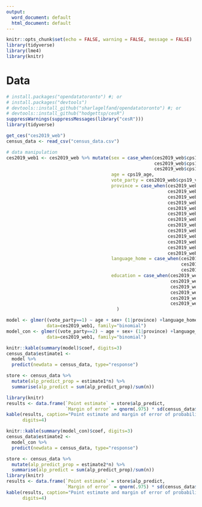 ---
output:
  word_document: default
  html_document: default
---


```{r setup, include=FALSE}
knitr::opts_chunk$set(echo = FALSE, warning = FALSE, message = FALSE)
library(tidyverse)
library(lme4)
library(knitr)
```


# Data

```{r}
# install.packages("opendatatoronto") #; or 
# install.packages("devtools")
# devtools::install_github("sharlagelfand/opendatatoronto") #; or
# devtools::install_github("hodgettsp/cesR")
suppressWarnings(suppressMessages(library("cesR")))
library(tidyverse)
```


```{r}
get_ces("ces2019_web")
census_data <- read_csv("census_data.csv")

```

```{r}
# data manipulation
ces2019_web1 <- ces2019_web %>% mutate(sex = case_when(ces2019_web$cps19_gender == 1 ~ "Male",
                                                       ces2019_web$cps19_gender == 2 ~ "Female",
                                                       ces2019_web$cps19_gender == 3 ~ "Other"),
                                       age = cps19_age,                                   
                                       vote_party = ces2019_web$cps19_votechoice,
                                       province = case_when(ces2019_web$pes19_province == 1~ "Alberta",
                                                            ces2019_web$pes19_province == 2~ "British Columbia",
                                                            ces2019_web$pes19_province == 3~ "Manitoba",
                                                            ces2019_web$pes19_province == 4~ "New Brunswick",
                                                            ces2019_web$pes19_province == 5~ "Newfoundland and Labrador",
                                                            ces2019_web$pes19_province == 6~ "NA",
                                                            ces2019_web$pes19_province == 7~ "Nova Scotia",
                                                            ces2019_web$pes19_province == 8~ "NA",
                                                            ces2019_web$pes19_province == 9~ "Ontario",
                                                            ces2019_web$pes19_province == 10~ "Prince Edward Island",
                                                            ces2019_web$pes19_province == 11~ "Quebec",
                                                            ces2019_web$pes19_province == 12~ "Saskatchewan",
                                                            ces2019_web$pes19_province == 13~ "NA"),
                                       language_home = case_when(ces2019_web$pes19_lang == 68 ~ "English",
                                                                 ces2019_web$pes19_lang == 69 ~ "French",
                                                                 ces2019_web$pes19_lang > 69 ~ "other"),
                                       education = case_when(ces2019_web$cps19_education < 5 ~ 0,
                                                             ces2019_web$cps19_education == 6 ~ 1,
                                                             ces2019_web$cps19_education < 9 ~ 2,
                                                             ces2019_web$cps19_education == 9 ~ 3,
                                                             ces2019_web$cps19_education < 12 ~ 4,
                                                             ces2019_web$cps19_education == 12 ~ 5)
                                         )
```


```{r}
model <- glmer((vote_party==1) ~ age + sex+ (1|province) +language_home+education, 
               data=ces2019_web1, family="binomial")
model_con <- glmer((vote_party==2) ~ age + sex+ (1|province) +language_home+education, 
               data=ces2019_web1, family="binomial")
```



```{r tab1}
knitr::kable(summary(model)$coef, digits=3)
census_data$estimate1 <-
  model %>%
  predict(newdata = census_data, type="response")

store <- census_data %>%
  mutate(alp_predict_prop = estimate1*n) %>%
  summarise(alp_predict = sum(alp_predict_prop)/sum(n))

library(knitr)
results <- data.frame(`Point estimate` = store$alp_predict,
                      `Margin of error` = qnorm(.975) * sd(census_data$estimate1))
kable(results, caption="Point estimate and margin of error of probabiliy of voted for Liberal Party",
      digits=4)
```

```{r tab2}
knitr::kable(summary(model_con)$coef, digits=3)
census_data$estimate2 <-
  model_con %>%
  predict(newdata = census_data, type="response")

store <- census_data %>%
  mutate(alp_predict_prop = estimate2*n) %>%
  summarise(alp_predict = sum(alp_predict_prop)/sum(n))
library(knitr)
results <- data.frame(`Point estimate` = store$alp_predict,
                      `Margin of error` = qnorm(.975) * sd(census_data$estimate2))
kable(results, caption="Point estimate and margin of error of probabiliy of voted for Conservative Party",
      digits=4)
```






